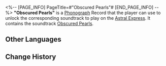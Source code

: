 <%-- [PAGE_INFO]
PageTitle=#"Obscured Pearls"#
[END_PAGE_INFO] --%>
{{Item Infobox
|id          = 210220
|image       = Item Obscured Pearls.png{{subst:void|<!--$UPLOAD:<<SpriteOutput/ItemFigures/210001.png>-<Item Obscured Pearls.png>-<Item Icons>>-->}}
|type        = Disk
|invCategory = Valuables
|rarity      = 3
|effect      = 
|description = A record that can be played on the Express' phonograph. It might be a chance acquisition or a gift from someone else. All sorts of memories surge up when the music plays &mdash; the smiles, encounters, touches, and the excitement of battle. Maybe that is why people still collect records even as society rapidly advances.<br />The current record contains the track "Obscured Pearls."
}}
{{Description|''Enigmatic, these waves and smoke are never restored even after a thousand lifetimes. Lacrimal, these seabound pearls and all souls unite in lament and grief and sorrow.''}}
'''"Obscured Pearls"''' is a [[Phonograph]] Record that the player can use to unlock the corresponding soundtrack to play on the [[Astral Express]]. It contains the soundtrack [[Obscured Pearls]].

==Other Languages==
{{Other Languages
|en   = "Obscured Pearls"
|zhs  = 《海若隐珠》
|zht  = 〈海若隱珠〉
|ja   = 『海若、珠を隠す』
|ko   = ≪진주를 품은 바다≫
|es   = Las perlas escondidas del mar
|fr   = «&nbsp;Obscured Pearls&nbsp;»
|ru   = Obscured Pearls
|th   = Obscured Pearls
|vi   = "Ngọc Trong Biển"
|de   = „Obskure Perlen“
|id   = "Obscured Pearls"
|pt   = "Obscured Pearls"
}}

==Change History==
{{Change History|1.2}}